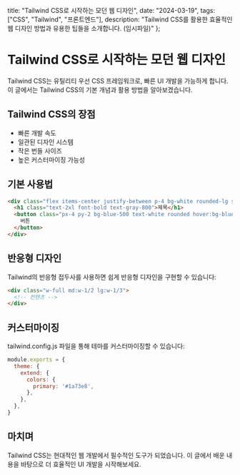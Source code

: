   title: "Tailwind CSS로 시작하는 모던 웹 디자인",
  date: "2024-03-19",
  tags: ["CSS", "Tailwind", "프론트엔드"],
  description: "Tailwind CSS를 활용한 효율적인 웹 디자인 방법과 유용한 팁들을 소개합니다. (임시파일)"
};

# Tailwind CSS로 시작하는 모던 웹 디자인

Tailwind CSS는 유틸리티 우선 CSS 프레임워크로, 빠른 UI 개발을 가능하게 합니다. 이 글에서는 Tailwind CSS의 기본 개념과 활용 방법을 알아보겠습니다.

## Tailwind CSS의 장점

- 빠른 개발 속도
- 일관된 디자인 시스템
- 작은 번들 사이즈
- 높은 커스터마이징 가능성

## 기본 사용법

```html
<div class="flex items-center justify-between p-4 bg-white rounded-lg shadow-md">
  <h1 class="text-2xl font-bold text-gray-800">제목</h1>
  <button class="px-4 py-2 bg-blue-500 text-white rounded hover:bg-blue-600">
    버튼
  </button>
</div>
```

## 반응형 디자인

Tailwind의 반응형 접두사를 사용하면 쉽게 반응형 디자인을 구현할 수 있습니다:

```html
<div class="w-full md:w-1/2 lg:w-1/3">
  <!-- 컨텐츠 -->
</div>
```

## 커스터마이징

tailwind.config.js 파일을 통해 테마를 커스터마이징할 수 있습니다:

```js
module.exports = {
  theme: {
    extend: {
      colors: {
        primary: '#1a73e8',
      },
    },
  },
}
```

## 마치며

Tailwind CSS는 현대적인 웹 개발에서 필수적인 도구가 되었습니다. 
이 글에서 배운 내용을 바탕으로 더 효율적인 UI 개발을 시작해보세요. 